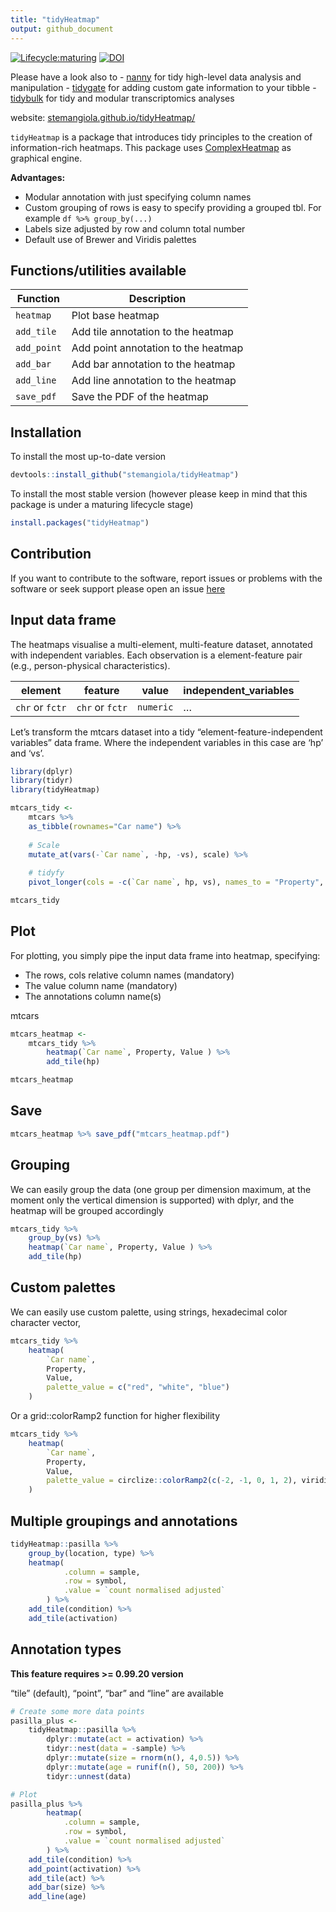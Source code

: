 ```yaml
---
title: "tidyHeatmap"
output: github_document
---
```


<!-- badges: start -->
[![Lifecycle:maturing](https://img.shields.io/badge/lifecycle-maturing-blue.svg)](https://www.tidyverse.org/lifecycle/#maturing)
[![DOI](https://zenodo.org/badge/DOI/10.5281/zenodo.3966515.svg)](https://doi.org/10.5281/zenodo.3966515)
<!-- badges: end -->

Please have a look also to
- [nanny](https://github.com/stemangiola/nanny) for tidy high-level data analysis and manipulation
- [tidygate](https://github.com/stemangiola/tidygate) for adding custom gate information to your tibble
- [tidybulk](https://github.com/stemangiola/tidybulk) for tidy and modular transcriptomics analyses

website: [stemangiola.github.io/tidyHeatmap/](https://stemangiola.github.io/tidyHeatmap/)

`tidyHeatmap` is a package that introduces tidy principles to the creation of information-rich heatmaps. 
This package uses [ComplexHeatmap](https://bioconductor.org/packages/release/bioc/html/ComplexHeatmap.html) as graphical engine.

**Advantages:**

  - Modular annotation with just specifying column names
  - Custom grouping of rows is easy to specify providing a grouped tbl.
    For example `df %>% group_by(...)`
  - Labels size adjusted by row and column total number
  - Default use of Brewer and Viridis palettes

## Functions/utilities available

Function | Description
------------ | -------------
`heatmap` | Plot base heatmap
`add_tile` | Add tile annotation to the heatmap
`add_point` | Add point annotation to the heatmap
`add_bar` | Add bar annotation to the heatmap
`add_line` | Add line annotation to the heatmap
`save_pdf` | Save the PDF of the heatmap

## Installation

To install the most up-to-date version

```r

devtools::install_github("stemangiola/tidyHeatmap")

```

To install the most stable version (however please keep in mind that this package is under a maturing lifecycle stage)

```r

install.packages("tidyHeatmap")

```

## Contribution

If you want to contribute to the software, report issues or problems with the software or seek support please open an issue [here](https://github.com/stemangiola/tidyHeatmap/issues)

## Input data frame

The heatmaps visualise a multi-element, multi-feature dataset, annotated with independent variables. Each observation is a element-feature pair (e.g., person-physical characteristics).

element | feature | value | independent_variables
------------ | ------------- | ------------- | -------------
`chr` or `fctr` | `chr` or `fctr` | `numeric` | ...

Let's transform the mtcars dataset into a tidy "element-feature-independent variables" data frame. Where the independent variables in this case are 'hp' and 'vs'.

```r
library(dplyr)
library(tidyr)
library(tidyHeatmap)
```

```r
mtcars_tidy <- 
	mtcars %>% 
	as_tibble(rownames="Car name") %>% 
	
	# Scale
	mutate_at(vars(-`Car name`, -hp, -vs), scale) %>%
	
	# tidyfy
	pivot_longer(cols = -c(`Car name`, hp, vs), names_to = "Property", values_to = "Value")

mtcars_tidy
```


## Plot

For plotting, you simply pipe the input data frame into heatmap, specifying:

- The rows, cols relative column names (mandatory)
- The value column name (mandatory)
- The annotations column name(s)

mtcars
```r
mtcars_heatmap <- 
	mtcars_tidy %>% 
		heatmap(`Car name`, Property, Value	) %>%
		add_tile(hp)

mtcars_heatmap
```

## Save

```r
mtcars_heatmap %>% save_pdf("mtcars_heatmap.pdf")
```

## Grouping

We can easily group the data (one group per dimension maximum, at the moment only the vertical dimension is supported) with dplyr, and the heatmap will be grouped accordingly

```r
mtcars_tidy %>% 
	group_by(vs) %>%
	heatmap(`Car name`, Property, Value	) %>%
	add_tile(hp)
```

## Custom palettes

We can easily use custom palette, using strings, hexadecimal color character vector, 

```r
mtcars_tidy %>% 
	heatmap(
		`Car name`, 
		Property, 
		Value,
		palette_value = c("red", "white", "blue")
	)
```

Or a grid::colorRamp2 function for higher flexibility

```r
mtcars_tidy %>% 
	heatmap(
		`Car name`, 
		Property, 
		Value,
		palette_value = circlize::colorRamp2(c(-2, -1, 0, 1, 2), viridis::magma(5))
	)
```

## Multiple groupings and annotations

```r
tidyHeatmap::pasilla %>%
	group_by(location, type) %>%
	heatmap(
			.column = sample,
			.row = symbol,
			.value = `count normalised adjusted`
		) %>%
	add_tile(condition) %>%
	add_tile(activation)
```

## Annotation types

**This feature requires >= 0.99.20 version**

"tile" (default), "point", "bar" and "line" are available

```r
# Create some more data points
pasilla_plus <- 
	tidyHeatmap::pasilla %>%
		dplyr::mutate(act = activation) %>% 
		tidyr::nest(data = -sample) %>%
		dplyr::mutate(size = rnorm(n(), 4,0.5)) %>%
		dplyr::mutate(age = runif(n(), 50, 200)) %>%
		tidyr::unnest(data) 

# Plot
pasilla_plus %>%
		heatmap(
			.column = sample,
			.row = symbol,
			.value = `count normalised adjusted`
		) %>%
	add_tile(condition) %>%
	add_point(activation) %>%
	add_tile(act) %>%
	add_bar(size) %>%
	add_line(age)
```

